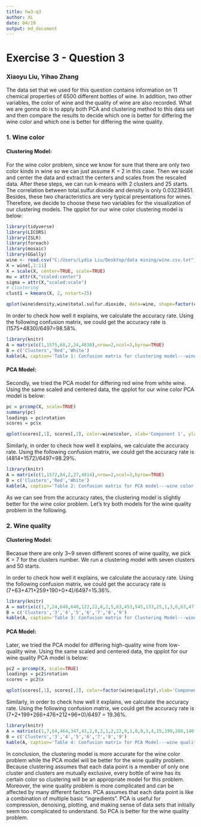 ```yaml
---
title: hw3-q3
author: XL
date: 04/19
output: md_document
---
```

# Exercise 3 - Question 3
### Xiaoyu Liu, Yihao Zhang

The data set that we used for this question contains information on 11 chemical properties of 6500 different bottles of wine. In addition, two other variables, the color of wine and the quality of wine are also recorded. What we are gonna do is to apply both PCA and clustering method to this data set and then compare the results to decide which one is better for differing the wine color and which one is better for differing the wine quality.

### 1. Wine color
#### Clustering Model:
For the wine color problem, since we know for sure that there are only two color kinds in wine so we can just assume K = 2 in this case. Then we scale and center the data and extract the centers and scales from the rescaled data. After these steps, we can run k-means with 2 clusters and 25 starts. The correlation between total.sulfur.dioxide and density is only 0.03239451. Besides, these two characteristics are very typical presentations for wines. Therefore, we decide to choose these two variables for the visualization of our clustering models. The qpplot for our wine color clustering model is below:
```r
library(tidyverse)
library(LICORS)
library(ISLR)
library(foreach)
library(mosaic)
library(GGally)
wine <- read.csv("C:/Users/Lydia Liu/Desktop/data mining/wine.csv.txt")
X = wine[,1:11]
X = scale(X, center=TRUE, scale=TRUE)
mu = attr(X,"scaled:center")
sigma = attr(X,"scaled:scale")
# clustering
clust1 = kmeans(X, 2, nstart=25)
```
```r
qplot(wine$density,wine$total.sulfur.dioxide, data=wine, shape=factor(clust1$cluster), col=factor(wine$color))
```


In order to check how well it explains, we calculate the accuracy rate. Using the following confusion matrix, we could get the accuracy rate is (1575+4830)/6497=98.58%.
```r
library(knitr)
A = matrix(c(1,1575,68,2,24,4830),nrow=2,ncol=3,byrow=TRUE)
B = c('Clusters','Red','White')
kable(A, caption='Table 1: Confusion matrix for clustering model---wine color', align= 'c', col.names = B)
```

#### PCA Model:
Secondly, we tried the PCA model for differing red wine from white wine. Using the same scaled and centered data, the qpplot for our wine color PCA model is below:
```r
pc = prcomp(X, scale=TRUE)
summary(pc)
loadings = pc$rotation
scores = pc$x
```
```r
qplot(scores[,1], scores[,2], color=wine$color, xlab='Component 1', ylab='Component 2')
```

Similarly, in order to check how well it explains, we calculate the accuracy rate. Using the following confusion matrix, we could get the accuracy rate is (4814+1572)/6497=98.29%.
```r
library(knitr)
A = matrix(c(1,1572,84,2,27,4814),nrow=2,ncol=3,byrow=TRUE)
B = c('Clusters','Red','White')
kable(A, caption='Table 2: Confusion matrix for PCA model---wine color', align= 'c', col.names = B)
```

As we can see from the accuracy rates, the clustering model is slightly better for the wine color problem. Let's try both models for the wine quality problem in the following.

### 2. Wine quality
#### Clustering Model:
Becasue there are only 3~9 seven different scores of wine quality, we pick K = 7 for the clusters number. We run a clustering model with seven clusters and 50 starts.

In order to check how well it explains, we calculate the accuracy rate. Using the following confusion matrix, we could get the accuracy rate is (7+63+471+259+190+0+4)/6497=15.36%.
```r
library(knitr)
A = matrix(c(1,7,24,648,640,122,22,0,2,5,63,453,545,133,25,1,3,6,63,471,346,43,2,0,4,4,15,193,259,140,14,0,5,2,26,266,475,190,31,0,6,2,2,30,19,2,0,0,7,4,23,77,552,449,99,4),nrow=7,ncol=8,byrow=TRUE)
B = c('Clusters','3','4','5','6','7','8','9')
kable(A, caption='Table 3: Confusion matrix for Clustering Model---wine quality', align= 'c', col.names = B)
```

#### PCA Model:
Later, we tried the PCA model for differing high-quality wine from low-quality wine. Using the same scaled and centered data, the qpplot for our wine quality PCA model is below:
```r
pc2 = prcomp(X, scale=TRUE)
loadings = pc2$rotation
scores = pc2$x
```
```r
qplot(scores[,1], scores[,2], color=factor(wine$quality),xlab='Component 1', ylab='Component 2')
```


Similarly, in order to check how well it explains, we calculate the accuracy rate. Using the following confusion matrix, we could get the accuracy rate is (7+2+199+266+476+212+96+0)/6497 = 19.36%.
```r
library(knitr)
A = matrix(c(1,7,64,464,347,43,2,0,2,1,2,22,9,1,0,0,3,4,15,199,266,140,14,0,4,5,60,442,476,110,26,1,5,4,26,244,487,212,35,0,6,2,21,102,609,447,96,4,7,7,28,665,642,126,20,0),nrow=7,ncol=8,byrow=TRUE)
B = c('Clusters','3','4','5','6','7','8','9')
kable(A, caption='Table 4: Confusion matrix for PCA Model---wine quality', align= 'c', col.names = B)
```

In conclusion, the clustering model is more accurate for the wine color problem while the PCA model will be better for the wine quality problem. Because clustering assumes that each data point is a member of only one cluster and clusters are mutually exclusive, every bottle of wine has its certain color so clustering will be an appropriate model for this problem. Moreover, the wine quality problem is more complicated and can be affected by many different factors. PCA assumes that each data point is like a combination of multiple basic "ingredients". PCA is useful for compression, denoising, plotting, and making sense of data sets that initially seem too complicated to understand. So PCA is better for the wine quality problem.